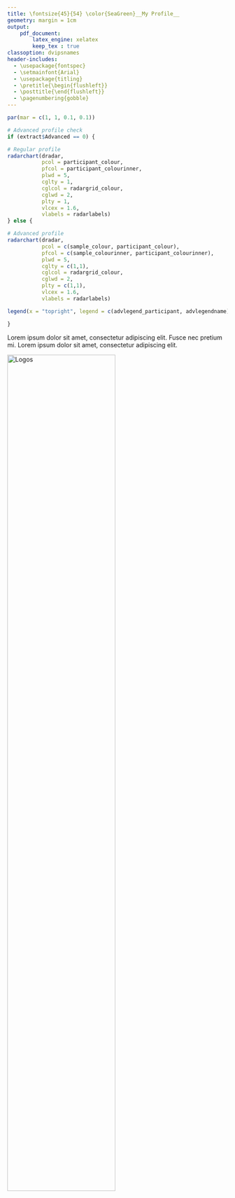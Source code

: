 ---
title: \fontsize{45}{54} \color{SeaGreen}__My Profile__
geometry: margin = 1cm
output:
    pdf_document:
        latex_engine: xelatex
        keep_tex : true
classoption: dvipsnames
header-includes:
  - \usepackage{fontspec}
  - \setmainfont{Arial}
  - \usepackage{titling}
  - \pretitle{\begin{flushleft}}
  - \posttitle{\end{flushleft}}
  - \pagenumbering{gobble}
---
```{r chunk1, echo = FALSE, warning = FALSE, fig.align = "center", fig.width = 11, fig.height = 9}
par(mar = c(1, 1, 0.1, 0.1))

# Advanced profile check
if (extract$Advanced == 0) {

# Regular profile
radarchart(dradar,
           pcol = participant_colour,
           pfcol = participant_colourinner,
           plwd = 5,
           cglty = 1,
           cglcol = radargrid_colour,
           cglwd = 2,
           plty = 1,
           vlcex = 1.6,
           vlabels = radarlabels)
} else {

# Advanced profile  
radarchart(dradar,
           pcol = c(sample_colour, participant_colour),
           pfcol = c(sample_colourinner, participant_colourinner),
           plwd = 5,
           cglty = c(1,1),
           cglcol = radargrid_colour,
           cglwd = 2,
           plty = c(1,1),
           vlcex = 1.6,
           vlabels = radarlabels)

legend(x = "topright", legend = c(advlegend_participant, advlegendname), bty = "n", pch = 20, col = c(participant_colour, sample_colour), cex = 1.2, pt.cex = 4)

}
```
Lorem ipsum dolor sit amet, consectetur adipiscing elit. Fusce nec pretium mi. Lorem ipsum dolor sit amet, consectetur adipiscing elit.

![Logos](logo.png){width=70%}\
